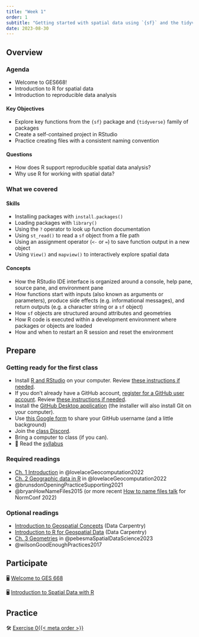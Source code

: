 ```yaml
---
title: "Week 1"
order: 1
subtitle: "Getting started with spatial data using `{sf}` and the tidyverse"
date: 2023-08-30
---
```


## Overview

### Agenda

-   Welcome to GES668!
-   Introduction to R for spatial data
-   Introduction to reproducible data analysis

::: {.callout-note appearance="minimal" icon="true"}
#### Key Objectives

-   Explore key functions from the `{sf}` package and `{tidyverse}` family of packages
-   Create a self-contained project in RStudio
-   Practice creating files with a consistent naming convention
:::

::: {.callout-tip appearance="minimal" icon="true"}
#### Questions

-   How does R support reproducible spatial data analysis?
-   Why use R for working with spatial data?
:::

### What we covered

#### Skills

-   Installing packages with `install.packages()`
-   Loading packages with `library()`
-   Using the `?` operator to look up function documentation
-   Using `st_read()` to read a `sf` object from a file path
-   Using an assignment operator (`<-` or `=`) to save function output in a new object
-   Using `View()` and `mapview()` to interactively explore spatial data

#### Concepts

-   How the RStudio IDE interface is organized around a console, help pane, source pane, and environment pane
-   How functions start with inputs (also known as arguments or parameters), produce side effects (e.g. informational messages), and return outputs (e.g. a character string or a `sf` object)
-   How `sf` objects are structured around attributes and geometries
- How R code is executed within a development environment where packages or objects are loaded
-   How and when to restart an R session and reset the environment

## Prepare

### Getting ready for the first class

-   Install [R and RStudio](https://posit.co/download/rstudio-desktop/) on your computer. Review [these instructions if needed](https://happygitwithr.com/install-r-rstudio).
-   If you don't already have a GitHub account, [register for a GitHub user account](https://github.com/signup). Review [these instructions if needed](https://happygitwithr.com/github-acct).
-   Install the [GitHub Desktop application](https://desktop.github.com/) (the installer will also install Git on your computer).
-   Use [this Google form](https://docs.google.com/forms/d/e/1FAIpQLSf_J0u7FX3cqGCBzw_MED7hFWlpsUXYsclvAAvvRf9ve8MEmw/viewform?usp=sf_link) to share your GitHub username (and a little background)
-   Join the [class Discord](https://discord.gg/K9un5cXy).
-   Bring a computer to class (if you can).
-   📖 Read the [syllabus](/course-syllabus.html)

### Required readings

-   [Ch. 1 Introduction](https://geocompr.robinlovelace.net/intro.html) in @lovelaceGeocomputation2022
-   [Ch. 2 Geographic data in R](https://geocompr.robinlovelace.net/spatial-class.html) in @lovelaceGeocomputation2022
-   @brunsdonOpeningPracticeSupporting2021
-   @bryanHowNameFiles2015 (or more recent [How to name files talk](https://www.youtube.com/watch?v=ES1LTlnpLMk) for NormConf 2022)

### Optional readings

-   [Introduction to Geospatial Concepts](https://datacarpentry.org/organization-geospatial/index.html) (Data Carpentry)
-   [Introduction to R for Geospatial Data](https://datacarpentry.org/r-intro-geospatial/) (Data Carpentry)
-   [Ch. 3 Geometries](https://r-spatial.org/book/03-Geometries.html) in @pebesmaSpatialDataScience2023
-   @wilsonGoodEnoughPractices2017

## Participate

🖥️ [Welcome to GES 668](/slides/welcome.html)

🖥️ [Introduction to Spatial Data with R](/slides/spatial-data.html)

## Practice

🛠️️ [Exercise 0{{< meta order >}}](/exercises/exercise_0%7B%7B%3C%20meta%20order%20%3E%7D%7D.html)

